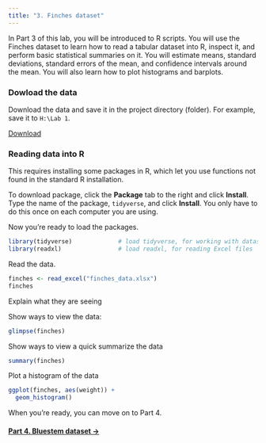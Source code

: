 ```yaml
---
title: "3. Finches dataset"
---
```


In Part 3 of this lab, you will be introduced to R scripts. You will use the Finches dataset to learn how to read a tabular dataset into R, inspect it, and perform basic statistical summaries on it. You will estimate means, standard deviations, standard errors of the mean, and confidence intervals around the mean. You will also learn how to plot histograms and barplots.

### Dowload the data

Download the data and save it in the project directory (folder). For example, save it to `H:\Lab 1`.

<a href="finches_dataset.xlsx" class="btn btn-default">Download</a>

### Reading data into R

This requires installing some packages in R, which let you use functions not found in the standard R installation.

To download package, click the **Package** tab to the right and click **Install**. Type the name of the package, `tidyverse`, and click **Install**. You only have to do this once on each computer you are using.

Now you're ready to load the packages.

```r
library(tidyverse)             # load tidyverse, for working with datasets
library(readxl)                # load readxl, for reading Excel files
```

Read the data.

```r
finches <- read_excel("finches_data.xlsx")
finches
```

Explain what they are seeing

Show ways to view the data:

```r
glimpse(finches)

```

Show ways to view a quick summarize the data

```r
summary(finches)
```

Plot a histogram of the data

```r
ggplot(finches, aes(weight)) +
  geom_histogram()
```


When you're ready, you can move on to Part 4.

#### [Part 4. Bluestem dataset  &rarr;](lab1_bluestem.html)